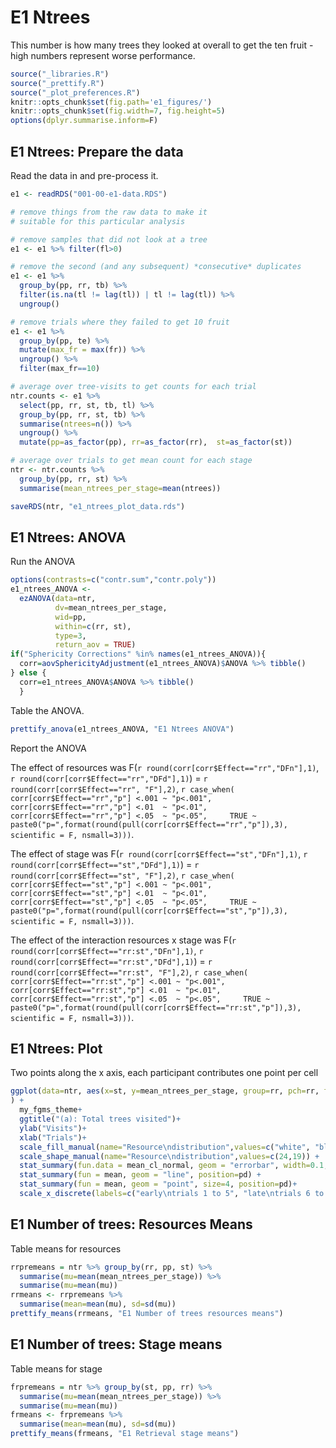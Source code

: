 # E1 Ntrees

This number is how many trees they looked at overall to get the ten fruit - high numbers represent worse performance.

```r
source("_libraries.R")
source("_prettify.R")
source("_plot_preferences.R")
knitr::opts_chunk$set(fig.path='e1_figures/')
knitr::opts_chunk$set(fig.width=7, fig.height=5)
options(dplyr.summarise.inform=F)
```

## E1 Ntrees: Prepare the data

Read the data in and pre-process it.

```r
e1 <- readRDS("001-00-e1-data.RDS")

# remove things from the raw data to make it 
# suitable for this particular analysis

# remove samples that did not look at a tree
e1 <- e1 %>% filter(fl>0)

# remove the second (and any subsequent) *consecutive* duplicates
e1 <- e1 %>% 
  group_by(pp, rr, tb) %>% 
  filter(is.na(tl != lag(tl)) | tl != lag(tl)) %>% 
  ungroup()

# remove trials where they failed to get 10 fruit
e1 <- e1 %>% 
  group_by(pp, te) %>% 
  mutate(max_fr = max(fr)) %>% 
  ungroup() %>% 
  filter(max_fr==10)

# average over tree-visits to get counts for each trial
ntr.counts <- e1 %>% 
  select(pp, rr, st, tb, tl) %>% 
  group_by(pp, rr, st, tb) %>% 
  summarise(ntrees=n()) %>% 
  ungroup() %>% 
  mutate(pp=as_factor(pp), rr=as_factor(rr),  st=as_factor(st))

# average over trials to get mean count for each stage
ntr <- ntr.counts %>% 
  group_by(pp, rr, st) %>% 
  summarise(mean_ntrees_per_stage=mean(ntrees))

saveRDS(ntr, "e1_ntrees_plot_data.rds")
```

## E1 Ntrees: ANOVA

Run the ANOVA

```r
options(contrasts=c("contr.sum","contr.poly"))
e1_ntrees_ANOVA <- 
  ezANOVA(data=ntr,
          dv=mean_ntrees_per_stage,
          wid=pp,
          within=c(rr, st),
          type=3,
          return_aov = TRUE)
if("Sphericity Corrections" %in% names(e1_ntrees_ANOVA)){
  corr=aovSphericityAdjustment(e1_ntrees_ANOVA)$ANOVA %>% tibble()
} else {
  corr=e1_ntrees_ANOVA$ANOVA %>% tibble()  
  }
```

Table the ANOVA. 

```r
prettify_anova(e1_ntrees_ANOVA, "E1 Ntrees ANOVA")
```

Report the ANOVA

The effect of resources was 
F(`r round(corr[corr$Effect=="rr","DFn"],1)`, 
  `r round(corr[corr$Effect=="rr","DFd"],1)`) = 
  `r round(corr[corr$Effect=="rr", "F"],2)`, 
  `r case_when(
    corr[corr$Effect=="rr","p"] <.001 ~ "p<.001",
    corr[corr$Effect=="rr","p"] <.01  ~ "p<.01",
    corr[corr$Effect=="rr","p"] <.05  ~ "p<.05",
    TRUE ~ paste0("p=",format(round(pull(corr[corr$Effect=="rr","p"]),3), scientific = F, nsmall=3)))`.


The effect of stage was 
F(`r round(corr[corr$Effect=="st","DFn"],1)`, 
  `r round(corr[corr$Effect=="st","DFd"],1)`) = 
  `r round(corr[corr$Effect=="st", "F"],2)`, 
  `r case_when(
    corr[corr$Effect=="st","p"] <.001 ~ "p<.001",
    corr[corr$Effect=="st","p"] <.01  ~ "p<.01",
    corr[corr$Effect=="st","p"] <.05  ~ "p<.05",
    TRUE ~ paste0("p=",format(round(pull(corr[corr$Effect=="st","p"]),3), scientific = F, nsmall=3)))`.
    
    
The effect of the interaction resources x stage was 
F(`r round(corr[corr$Effect=="rr:st","DFn"],1)`, 
  `r round(corr[corr$Effect=="rr:st","DFd"],1)`) = 
  `r round(corr[corr$Effect=="rr:st", "F"],2)`, 
  `r case_when(
    corr[corr$Effect=="rr:st","p"] <.001 ~ "p<.001",
    corr[corr$Effect=="rr:st","p"] <.01  ~ "p<.01",
    corr[corr$Effect=="rr:st","p"] <.05  ~ "p<.05",
    TRUE ~ paste0("p=",format(round(pull(corr[corr$Effect=="rr:st","p"]),3), scientific = F, nsmall=3)))`.



## E1 Ntrees: Plot

Two points along the x axis, each participant contributes one point per cell

```r
ggplot(data=ntr, aes(x=st, y=mean_ntrees_per_stage, group=rr, pch=rr, fill=rr)
) +
  my_fgms_theme+
  ggtitle("(a): Total trees visited")+
  ylab("Visits")+
  xlab("Trials")+
  scale_fill_manual(name="Resource\ndistribution",values=c("white", "black")) +
  scale_shape_manual(name="Resource\ndistribution",values=c(24,19)) +
  stat_summary(fun.data = mean_cl_normal, geom = "errorbar", width=0.1, position=pd) +
  stat_summary(fun = mean, geom = "line", position=pd) + 
  stat_summary(fun = mean, geom = "point", size=4, position=pd)+
  scale_x_discrete(labels=c("early\ntrials 1 to 5", "late\ntrials 6 to 10"))
```

## E1 Number of trees: Resources Means

Table means for resources

```r
rrpremeans = ntr %>% group_by(rr, pp, st) %>%
  summarise(mu=mean(mean_ntrees_per_stage)) %>% 
  summarise(mu=mean(mu)) 
rrmeans <- rrpremeans %>% 
  summarise(mean=mean(mu), sd=sd(mu))
prettify_means(rrmeans, "E1 Number of trees resources means")
```

## E1 Number of trees: Stage means

Table means for stage

```r
frpremeans = ntr %>% group_by(st, pp, rr) %>%
  summarise(mu=mean(mean_ntrees_per_stage)) %>% 
  summarise(mu=mean(mu))  
frmeans <- frpremeans %>% 
  summarise(mean=mean(mu), sd=sd(mu))
prettify_means(frmeans, "E1 Retrieval stage means")
```


